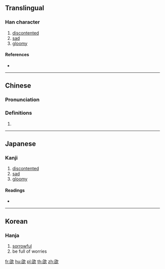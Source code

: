 ==Translingual==

===Han character===
{{Han char|rn=76|rad=欠|as=08|sn=12|four=27782|canj=NXNO|ids=⿰臽欠}}

# [[discontented]]
# [[sad]]
# [[gloomy]]

====References====
* {{Han ref|kx=0569.070|dkj=16111|dj=0957.140|hdz=32143.040|uh=6B3F|ud=27455|bh=D9DC|bd=55772}}

----

==Chinese==
{{zh-forms}}

===Pronunciation===
{{zh-pron
|m=kǎn
|c=ham2
|mc=y
|oc=y
|ma=
|cat=a
}}

===Definitions===
# {{rfdef|lang=zh}}

----

==Japanese==

===Kanji===
{{ja-kanji|grade=|rs=欠08}}

# [[discontented]]
# [[sad]]
# [[gloomy]]

====Readings====
* {{ja-readings|on=[[たん]] (tan), [[とん]] (ton), [[かん]] (kan), [[こん]] (kon)|kun=[[もとめる]] (motomeru)}}

----

==Korean==

===Hanja===
{{ko-hanja|hangeul=감|eumhun=|rv=gam|mr=kam|y=kam}}

# [[sorrowful]]
# be full of worries

[[fr:欿]]
[[hu:欿]]
[[pl:欿]]
[[th:欿]]
[[zh:欿]]